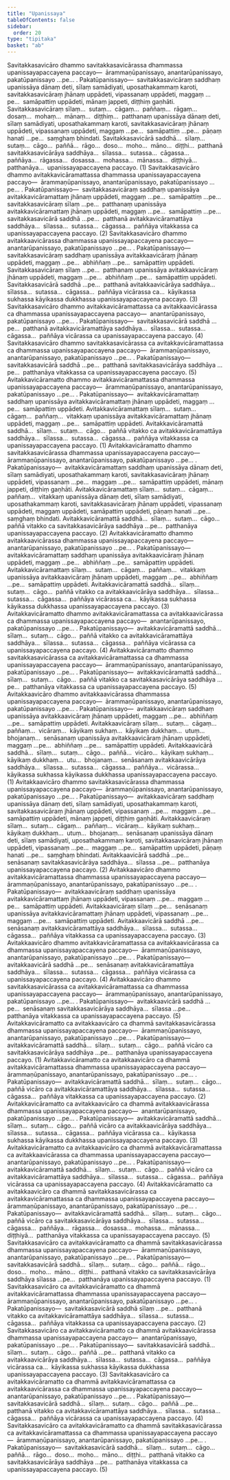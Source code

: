 ```yaml
---
title: "Upanissaya"
tableOfContents: false
sidebar:
  order: 20
type: "tipitaka"
basket: "ab"
---
```



<DynamicBreadcrumb />

<Division number="102">

<Paragraph number="427">
Savitakkasavicāro dhammo savitakkasavicārassa dhammassa upanissayapaccayena paccayo—  ārammaṇūpanissayo, anantarūpanissayo, pakatūpanissayo …pe… . <Emphasis>Pakatūpanissayo</Emphasis>—  savitakkasavicāraṃ saddhaṃ upanissāya dānaṃ deti, sīlaṃ samādiyati, uposathakammaṃ karoti, savitakkasavicāraṃ jhānaṃ uppādeti, vipassanaṃ uppādeti, maggaṃ …pe…  samāpattiṃ uppādeti, mānaṃ jappeti, diṭṭhiṃ gaṇhāti. Savitakkasavicāraṃ sīlaṃ…  sutaṃ…  cāgaṃ…  paññaṃ…  rāgaṃ…  dosaṃ…  mohaṃ…  mānaṃ…  diṭṭhiṃ…  patthanaṃ upanissāya dānaṃ deti, sīlaṃ samādiyati, uposathakammaṃ karoti, savitakkasavicāraṃ jhānaṃ uppādeti, vipassanaṃ uppādeti, maggaṃ …pe…  samāpattiṃ …pe…  pāṇaṃ hanati …pe…  saṃghaṃ bhindati. Savitakkasavicārā saddhā…  sīlaṃ…  sutaṃ…  cāgo…  paññā…  rāgo…  doso…  moho…  māno…  diṭṭhi…  patthanā savitakkasavicārāya saddhāya…  sīlassa…  sutassa…  cāgassa…  paññāya…  rāgassa…  dosassa…  mohassa…  mānassa…  diṭṭhiyā…  patthanāya…  upanissayapaccayena paccayo. (1)
</Paragraph>

<Paragraph number="428">
Savitakkasavicāro dhammo avitakkavicāramattassa dhammassa upanissayapaccayena paccayo—  ārammaṇūpanissayo, anantarūpanissayo, pakatūpanissayo …pe… . <Emphasis>Pakatūpanissayo</Emphasis>—  savitakkasavicāraṃ saddhaṃ upanissāya avitakkavicāramattaṃ jhānaṃ uppādeti, maggaṃ …pe…  samāpattiṃ …pe…  savitakkasavicāraṃ sīlaṃ …pe…  patthanaṃ upanissāya avitakkavicāramattaṃ jhānaṃ uppādeti, maggaṃ …pe…  samāpattiṃ …pe…  savitakkasavicārā saddhā …pe…  patthanā avitakkavicāramattāya saddhāya…  sīlassa…  sutassa…  cāgassa…  paññāya vitakkassa ca upanissayapaccayena paccayo. (2)
</Paragraph>

<Paragraph number="429">
Savitakkasavicāro dhammo avitakkaavicārassa dhammassa upanissayapaccayena paccayo—  anantarūpanissayo, pakatūpanissayo …pe… . <Emphasis>Pakatūpanissayo</Emphasis>—  savitakkasavicāraṃ saddhaṃ upanissāya avitakkaavicāraṃ jhānaṃ uppādeti, maggaṃ …pe…  abhiññaṃ …pe…  samāpattiṃ uppādeti. Savitakkasavicāraṃ sīlaṃ …pe…  patthanaṃ upanissāya avitakkaavicāraṃ jhānaṃ uppādeti, maggaṃ …pe…  abhiññaṃ …pe…  samāpattiṃ uppādeti. Savitakkasavicārā saddhā …pe…  patthanā avitakkaavicārāya saddhāya…  sīlassa…  sutassa…  cāgassa…  paññāya vicārassa ca…  kāyikassa sukhassa kāyikassa dukkhassa upanissayapaccayena paccayo. (3)
</Paragraph>

<Paragraph number="430">
Savitakkasavicāro dhammo avitakkavicāramattassa ca avitakkaavicārassa ca dhammassa upanissayapaccayena paccayo—  anantarūpanissayo, pakatūpanissayo …pe… . <Emphasis>Pakatūpanissayo</Emphasis>—  savitakkasavicārā saddhā …pe…  patthanā avitakkavicāramattāya saddhāya…  sīlassa…  sutassa…  cāgassa…  paññāya vicārassa ca upanissayapaccayena paccayo. (4)
</Paragraph>

<Paragraph number="431">
Savitakkasavicāro dhammo savitakkasavicārassa ca avitakkavicāramattassa ca dhammassa upanissayapaccayena paccayo—  ārammaṇūpanissayo, anantarūpanissayo, pakatūpanissayo …pe… . <Emphasis>Pakatūpanissayo</Emphasis>—  savitakkasavicārā saddhā …pe…  patthanā savitakkasavicārāya saddhāya …pe…  patthanāya vitakkassa ca upanissayapaccayena paccayo. (5)
</Paragraph>

</Division>
<Division number="103">

<Paragraph number="432">
Avitakkavicāramatto dhammo avitakkavicāramattassa dhammassa upanissayapaccayena paccayo—  ārammaṇūpanissayo, anantarūpanissayo, pakatūpanissayo …pe… . <Emphasis>Pakatūpanissayo</Emphasis>—  avitakkavicāramattaṃ saddhaṃ upanissāya avitakkavicāramattaṃ jhānaṃ uppādeti, maggaṃ …pe…  samāpattiṃ uppādeti. Avitakkavicāramattaṃ sīlaṃ…  sutaṃ…  cāgaṃ…  paññaṃ…  vitakkaṃ upanissāya avitakkavicāramattaṃ jhānaṃ uppādeti, maggaṃ …pe…  samāpattiṃ uppādeti. Avitakkavicāramattā saddhā…  sīlaṃ…  sutaṃ…  cāgo…  paññā vitakko ca avitakkavicāramattāya saddhāya…  sīlassa…  sutassa…  cāgassa…  paññāya vitakkassa ca upanissayapaccayena paccayo. (1)
</Paragraph>

<Paragraph number="433">
Avitakkavicāramatto dhammo savitakkasavicārassa dhammassa upanissayapaccayena paccayo—  ārammaṇūpanissayo, anantarūpanissayo, pakatūpanissayo …pe… . <Emphasis>Pakatūpanissayo</Emphasis>—  avitakkavicāramattaṃ saddhaṃ upanissāya dānaṃ deti, sīlaṃ samādiyati, uposathakammaṃ karoti, savitakkasavicāraṃ jhānaṃ uppādeti, vipassanaṃ …pe…  maggaṃ …pe…  samāpattiṃ uppādeti, mānaṃ jappeti, diṭṭhiṃ gaṇhāti. Avitakkavicāramattaṃ sīlaṃ…  sutaṃ…  cāgaṃ…  paññaṃ…  vitakkaṃ upanissāya dānaṃ deti, sīlaṃ samādiyati, uposathakammaṃ karoti, savitakkasavicāraṃ jhānaṃ uppādeti, vipassanaṃ uppādeti, maggaṃ uppādeti, samāpattiṃ uppādeti, pāṇaṃ hanati …pe…  saṃghaṃ bhindati. Avitakkavicāramattā saddhā…  sīlaṃ…  sutaṃ…  cāgo…  paññā vitakko ca savitakkasavicārāya saddhāya …pe…  patthanāya upanissayapaccayena paccayo. (2)
</Paragraph>

<Paragraph number="434">
Avitakkavicāramatto dhammo avitakkaavicārassa dhammassa upanissayapaccayena paccayo—  anantarūpanissayo, pakatūpanissayo …pe… . <Emphasis>Pakatūpanissayo</Emphasis>—  avitakkavicāramattaṃ saddhaṃ upanissāya avitakkaavicāraṃ jhānaṃ uppādeti, maggaṃ …pe…  abhiññaṃ …pe…  samāpattiṃ uppādeti. Avitakkavicāramattaṃ sīlaṃ…  sutaṃ…  cāgaṃ…  paññaṃ…  vitakkaṃ upanissāya avitakkaavicāraṃ jhānaṃ uppādeti, maggaṃ …pe…  abhiññaṃ …pe…  samāpattiṃ uppādeti. Avitakkavicāramattā saddhā…  sīlaṃ…  sutaṃ…  cāgo…  paññā vitakko ca avitakkaavicārāya saddhāya…  sīlassa…  sutassa…  cāgassa…  paññāya vicārassa ca…  kāyikassa sukhassa kāyikassa dukkhassa upanissayapaccayena paccayo. (3)
</Paragraph>

<Paragraph number="435">
Avitakkavicāramatto dhammo avitakkavicāramattassa ca avitakkaavicārassa ca dhammassa upanissayapaccayena paccayo—  anantarūpanissayo, pakatūpanissayo …pe… . <Emphasis>Pakatūpanissayo</Emphasis>—  avitakkavicāramattā saddhā…  sīlaṃ…  sutaṃ…  cāgo…  paññā vitakko ca avitakkavicāramattāya saddhāya…  sīlassa…  sutassa…  cāgassa…  paññāya vicārassa ca upanissayapaccayena paccayo. (4)
</Paragraph>

<Paragraph number="436">
Avitakkavicāramatto dhammo savitakkasavicārassa ca avitakkavicāramattassa ca dhammassa upanissayapaccayena paccayo—  ārammaṇūpanissayo, anantarūpanissayo, pakatūpanissayo …pe… . <Emphasis>Pakatūpanissayo</Emphasis>—  avitakkavicāramattā saddhā…  sīlaṃ…  sutaṃ…  cāgo…  paññā vitakko ca savitakkasavicārāya saddhāya …pe…  patthanāya vitakkassa ca upanissayapaccayena paccayo. (5)
</Paragraph>

</Division>
<Division number="104">

<Paragraph number="437">
Avitakkaavicāro dhammo avitakkaavicārassa dhammassa upanissayapaccayena paccayo—  ārammaṇūpanissayo, anantarūpanissayo, pakatūpanissayo …pe… . <Emphasis>Pakatūpanissayo</Emphasis>—  avitakkaavicāraṃ saddhaṃ upanissāya avitakkaavicāraṃ jhānaṃ uppādeti, maggaṃ …pe…  abhiññaṃ …pe…  samāpattiṃ uppādeti. Avitakkaavicāraṃ sīlaṃ…  sutaṃ…  cāgaṃ…  paññaṃ…  vicāraṃ…  kāyikaṃ sukhaṃ…  kāyikaṃ dukkhaṃ…  utuṃ…  bhojanaṃ…  senāsanaṃ upanissāya avitakkaavicāraṃ jhānaṃ uppādeti, maggaṃ …pe…  abhiññaṃ …pe…  samāpattiṃ uppādeti. Avitakkaavicārā saddhā…  sīlaṃ…  sutaṃ…  cāgo…  paññā…  vicāro…  kāyikaṃ sukhaṃ…  kāyikaṃ dukkhaṃ…  utu…  bhojanaṃ…  senāsanaṃ avitakkaavicārāya saddhāya…  sīlassa…  sutassa…  cāgassa…  paññāya…  vicārassa…  kāyikassa sukhassa kāyikassa dukkhassa upanissayapaccayena paccayo. (1)
</Paragraph>

<Paragraph number="438">
Avitakkaavicāro dhammo savitakkasavicārassa dhammassa upanissayapaccayena paccayo—  ārammaṇūpanissayo, anantarūpanissayo, pakatūpanissayo …pe… . <Emphasis>Pakatūpanissayo</Emphasis>—  avitakkaavicāraṃ saddhaṃ upanissāya dānaṃ deti, sīlaṃ samādiyati, uposathakammaṃ karoti, savitakkasavicāraṃ jhānaṃ uppādeti, vipassanaṃ …pe…  maggaṃ …pe…  samāpattiṃ uppādeti, mānaṃ jappeti, diṭṭhiṃ gaṇhāti. Avitakkaavicāraṃ sīlaṃ…  sutaṃ…  cāgaṃ…  paññaṃ…  vicāraṃ…  kāyikaṃ sukhaṃ…  kāyikaṃ dukkhaṃ…  utuṃ…  bhojanaṃ…  senāsanaṃ upanissāya dānaṃ deti, sīlaṃ samādiyati, uposathakammaṃ karoti, savitakkasavicāraṃ jhānaṃ uppādeti, vipassanaṃ …pe…  maggaṃ …pe…  samāpattiṃ uppādeti, pāṇaṃ hanati …pe…  saṃghaṃ bhindati. Avitakkaavicārā saddhā …pe…  senāsanaṃ savitakkasavicārāya saddhāya…  sīlassa …pe…  patthanāya upanissayapaccayena paccayo. (2)
</Paragraph>

<Paragraph number="439">
Avitakkaavicāro dhammo avitakkavicāramattassa dhammassa upanissayapaccayena paccayo—  ārammaṇūpanissayo, anantarūpanissayo, pakatūpanissayo …pe… . <Emphasis>Pakatūpanissayo</Emphasis>—  avitakkaavicāraṃ saddhaṃ upanissāya avitakkavicāramattaṃ jhānaṃ uppādeti, vipassanaṃ …pe…  maggaṃ …pe…  samāpattiṃ uppādeti. Avitakkaavicāraṃ sīlaṃ …pe…  senāsanaṃ upanissāya avitakkavicāramattaṃ jhānaṃ uppādeti, vipassanaṃ …pe…  maggaṃ …pe…  samāpattiṃ uppādeti. Avitakkaavicārā saddhā …pe…  senāsanaṃ avitakkavicāramattāya saddhāya…  sīlassa…  sutassa…  cāgassa…  paññāya vitakkassa ca upanissayapaccayena paccayo. (3)
</Paragraph>

<Paragraph number="440">
Avitakkaavicāro dhammo avitakkavicāramattassa ca avitakkaavicārassa ca dhammassa upanissayapaccayena paccayo—  ārammaṇūpanissayo, anantarūpanissayo, pakatūpanissayo …pe… . <Emphasis>Pakatūpanissayo</Emphasis>—  avitakkaavicārā saddhā …pe…  senāsanaṃ avitakkavicāramattāya saddhāya…  sīlassa…  sutassa…  cāgassa…  paññāya vicārassa ca upanissayapaccayena paccayo. (4)
</Paragraph>

<Paragraph number="441">
Avitakkaavicāro dhammo savitakkasavicārassa ca avitakkavicāramattassa ca dhammassa upanissayapaccayena paccayo—  ārammaṇūpanissayo, anantarūpanissayo, pakatūpanissayo …pe… . <Emphasis>Pakatūpanissayo</Emphasis>—  avitakkaavicārā saddhā …pe…  senāsanaṃ savitakkasavicārāya saddhāya…  sīlassa …pe…  patthanāya vitakkassa ca upanissayapaccayena paccayo. (5)
</Paragraph>

</Division>
<Division number="105">

<Paragraph number="442">
Avitakkavicāramatto ca avitakkaavicāro ca dhammā savitakkasavicārassa dhammassa upanissayapaccayena paccayo—  ārammaṇūpanissayo, anantarūpanissayo, pakatūpanissayo …pe… . <Emphasis>Pakatūpanissayo</Emphasis>—  avitakkavicāramattā saddhā…  sīlaṃ…  sutaṃ…  cāgo…  paññā vicāro ca savitakkasavicārāya saddhāya …pe…  patthanāya upanissayapaccayena paccayo. (1)
</Paragraph>

<Paragraph number="443">
Avitakkavicāramatto ca avitakkaavicāro ca dhammā avitakkavicāramattassa dhammassa upanissayapaccayena paccayo—  ārammaṇūpanissayo, anantarūpanissayo, pakatūpanissayo …pe… . <Emphasis>Pakatūpanissayo</Emphasis>—  avitakkavicāramattā saddhā…  sīlaṃ…  sutaṃ…  cāgo…  paññā vicāro ca avitakkavicāramattāya saddhāya…  sīlassa…  sutassa…  cāgassa…  paññāya vitakkassa ca upanissayapaccayena paccayo. (2)
</Paragraph>

<Paragraph number="444">
Avitakkavicāramatto ca avitakkaavicāro ca dhammā avitakkaavicārassa dhammassa upanissayapaccayena paccayo—  anantarūpanissayo, pakatūpanissayo …pe… . <Emphasis>Pakatūpanissayo</Emphasis>—  avitakkavicāramattā saddhā…  sīlaṃ…  sutaṃ…  cāgo…  paññā vicāro ca avitakkaavicārāya saddhāya…  sīlassa…  sutassa…  cāgassa…  paññāya vicārassa ca…  kāyikassa sukhassa kāyikassa dukkhassa upanissayapaccayena paccayo. (3)
</Paragraph>

<Paragraph number="445">
Avitakkavicāramatto ca avitakkaavicāro ca dhammā avitakkavicāramattassa ca avitakkaavicārassa ca dhammassa upanissayapaccayena paccayo—  anantarūpanissayo, pakatūpanissayo …pe… . <Emphasis>Pakatūpanissayo</Emphasis>—  avitakkavicāramattā saddhā…  sīlaṃ…  sutaṃ…  cāgo…  paññā vicāro ca avitakkavicāramattāya saddhāya…  sīlassa…  sutassa…  cāgassa…  paññāya vicārassa ca upanissayapaccayena paccayo. (4)
</Paragraph>

<Paragraph number="446">
Avitakkavicāramatto ca avitakkaavicāro ca dhammā savitakkasavicārassa ca avitakkavicāramattassa ca dhammassa upanissayapaccayena paccayo—  ārammaṇūpanissayo, anantarūpanissayo, pakatūpanissayo …pe… . <Emphasis>Pakatūpanissayo</Emphasis>—  avitakkavicāramattā saddhā…  sīlaṃ…  sutaṃ…  cāgo…  paññā vicāro ca savitakkasavicārāya saddhāya…  sīlassa…  sutassa…  cāgassa…  paññāya…  rāgassa…  dosassa…  mohassa…  mānassa…  diṭṭhiyā…  patthanāya vitakkassa ca upanissayapaccayena paccayo. (5)
</Paragraph>

</Division>
<Division number="106">

<Paragraph number="447">
Savitakkasavicāro ca avitakkavicāramatto ca dhammā savitakkasavicārassa dhammassa upanissayapaccayena paccayo—  ārammaṇūpanissayo, anantarūpanissayo, pakatūpanissayo …pe… . <Emphasis>Pakatūpanissayo</Emphasis>—  savitakkasavicārā saddhā…  sīlaṃ…  sutaṃ…  cāgo…  paññā…  rāgo…  doso…  moho…  māno…  diṭṭhi…  patthanā vitakko ca savitakkasavicārāya saddhāya sīlassa …pe…  patthanāya upanissayapaccayena paccayo. (1)
</Paragraph>

<Paragraph number="448">
Savitakkasavicāro ca avitakkavicāramatto ca dhammā avitakkavicāramattassa dhammassa upanissayapaccayena paccayo—  ārammaṇūpanissayo, anantarūpanissayo, pakatūpanissayo …pe… . <Emphasis>Pakatūpanissayo</Emphasis>—  savitakkasavicārā saddhā sīlaṃ …pe…  patthanā vitakko ca avitakkavicāramattāya saddhāya…  sīlassa…  sutassa…  cāgassa…  paññāya vitakkassa ca upanissayapaccayena paccayo. (2)
</Paragraph>

<Paragraph number="449">
Savitakkasavicāro ca avitakkavicāramatto ca dhammā avitakkaavicārassa dhammassa upanissayapaccayena paccayo—  anantarūpanissayo, pakatūpanissayo …pe… . <Emphasis>Pakatūpanissayo</Emphasis>—  savitakkasavicārā saddhā…  sīlaṃ…  sutaṃ…  cāgo…  paññā …pe…  patthanā vitakko ca avitakkaavicārāya saddhāya…  sīlassa…  sutassa…  cāgassa…  paññāya vicārassa ca…  kāyikassa sukhassa kāyikassa dukkhassa upanissayapaccayena paccayo. (3)
</Paragraph>

<Paragraph number="450">
Savitakkasavicāro ca avitakkavicāramatto ca dhammā avitakkavicāramattassa ca avitakkaavicārassa ca dhammassa upanissayapaccayena paccayo—  anantarūpanissayo, pakatūpanissayo …pe… . <Emphasis>Pakatūpanissayo</Emphasis>—  savitakkasavicārā saddhā…  sīlaṃ…  sutaṃ…  cāgo…  paññā …pe…  patthanā vitakko ca avitakkavicāramattāya saddhāya…  sīlassa…  sutassa…  cāgassa…  paññāya vicārassa ca upanissayapaccayena paccayo. (4)
</Paragraph>

<Paragraph number="451">
Savitakkasavicāro ca avitakkavicāramatto ca dhammā savitakkasavicārassa ca avitakkavicāramattassa ca dhammassa upanissayapaccayena paccayo—  ārammaṇūpanissayo, anantarūpanissayo, pakatūpanissayo …pe… . <Emphasis>Pakatūpanissayo</Emphasis>—  savitakkasavicārā saddhā…  sīlaṃ…  sutaṃ…  cāgo…  paññā…  rāgo…  doso…  moho…  māno…  diṭṭhi…  patthanā vitakko ca savitakkasavicārāya saddhāya …pe…  patthanāya vitakkassa ca upanissayapaccayena paccayo. (5)
</Paragraph>
</Division>